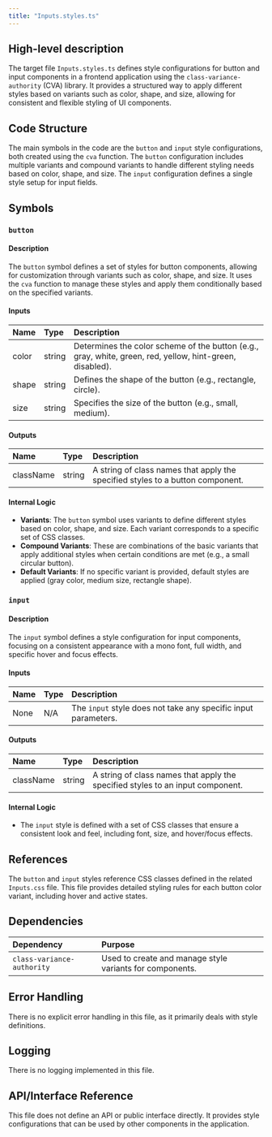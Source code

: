 ```yaml
---
title: "Inputs.styles.ts"
---
```


## High-level description

The target file `Inputs.styles.ts` defines style configurations for button and input components in a frontend application using the `class-variance-authority` (CVA) library. It provides a structured way to apply different styles based on variants such as color, shape, and size, allowing for consistent and flexible styling of UI components.

## Code Structure

The main symbols in the code are the `button` and `input` style configurations, both created using the `cva` function. The `button` configuration includes multiple variants and compound variants to handle different styling needs based on color, shape, and size. The `input` configuration defines a single style setup for input fields.

## Symbols

### `button`
#### Description
The `button` symbol defines a set of styles for button components, allowing for customization through variants such as color, shape, and size. It uses the `cva` function to manage these styles and apply them conditionally based on the specified variants.

#### Inputs
| Name | Type | Description |
|:-----|:-----|:------------|
| color | string | Determines the color scheme of the button (e.g., gray, white, green, red, yellow, hint-green, disabled). |
| shape | string | Defines the shape of the button (e.g., rectangle, circle). |
| size | string | Specifies the size of the button (e.g., small, medium). |

#### Outputs
| Name | Type | Description |
|:-----|:-----|:------------|
| className | string | A string of class names that apply the specified styles to a button component. |

#### Internal Logic
- **Variants**: The `button` symbol uses variants to define different styles based on color, shape, and size. Each variant corresponds to a specific set of CSS classes.
- **Compound Variants**: These are combinations of the basic variants that apply additional styles when certain conditions are met (e.g., a small circular button).
- **Default Variants**: If no specific variant is provided, default styles are applied (gray color, medium size, rectangle shape).

### `input`
#### Description
The `input` symbol defines a style configuration for input components, focusing on a consistent appearance with a mono font, full width, and specific hover and focus effects.

#### Inputs
| Name | Type | Description |
|:-----|:-----|:------------|
| None | N/A | The `input` style does not take any specific input parameters. |

#### Outputs
| Name | Type | Description |
|:-----|:-----|:------------|
| className | string | A string of class names that apply the specified styles to an input component. |

#### Internal Logic
- The `input` style is defined with a set of CSS classes that ensure a consistent look and feel, including font, size, and hover/focus effects.

## References

The `button` and `input` styles reference CSS classes defined in the related `Inputs.css` file. This file provides detailed styling rules for each button color variant, including hover and active states.

## Dependencies

| Dependency | Purpose |
|:-----------|:--------|
| `class-variance-authority` | Used to create and manage style variants for components. |

## Error Handling

There is no explicit error handling in this file, as it primarily deals with style definitions.

## Logging

There is no logging implemented in this file.

## API/Interface Reference

This file does not define an API or public interface directly. It provides style configurations that can be used by other components in the application.